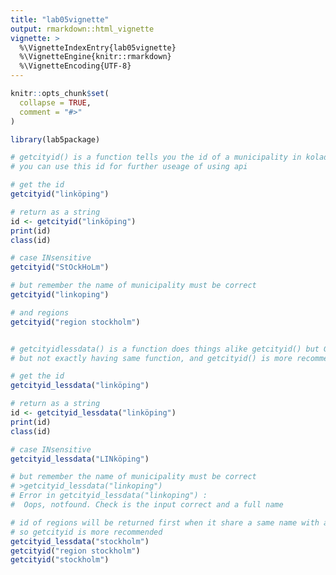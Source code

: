 ```yaml
---
title: "lab05vignette"
output: rmarkdown::html_vignette
vignette: >
  %\VignetteIndexEntry{lab05vignette}
  %\VignetteEngine{knitr::rmarkdown}
  %\VignetteEncoding{UTF-8}
---
```


```r
knitr::opts_chunk$set(
  collapse = TRUE,
  comment = "#>"
)
```

```r
library(lab5package)

# getcityid() is a function tells you the id of a municipality in kolada's api
# you can use this id for further useage of using api

# get the id
getcityid("linköping")

# return as a string
id <- getcityid("linköping")
print(id)
class(id)

# case INsensitive
getcityid("StOckHoLm")

# but remember the name of municipality must be correct
getcityid("linkoping")

# and regions
getcityid("region stockholm")


# getcityidlessdata() is a function does things alike getcityid() but GET & stores less data in your own devices
# but not exactly having same function, and getcityid() is more recommended

# get the id
getcityid_lessdata("linköping")

# return as a string
id <- getcityid_lessdata("linköping")
print(id)
class(id)

# case INsensitive
getcityid_lessdata("LINköping")

# but remember the name of municipality must be correct
# >getcityid_lessdata("linkoping")
# Error in getcityid_lessdata("linkoping") : 
#  Oops, notfound. Check is the input correct and a full name

# id of regions will be returned first when it share a same name with a city
# so getcityid is more recommended
getcityid_lessdata("stockholm")
getcityid("region stockholm")
getcityid("stockholm")

```
